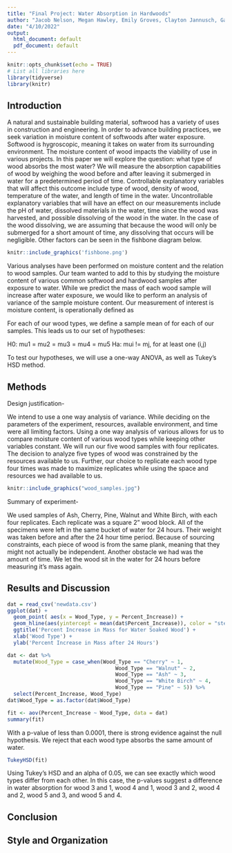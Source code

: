 ---
title: "Final Project: Water Absorption in Hardwoods"
author: "Jacob Nelson, Megan Hawley, Emily Groves, Clayton Jannusch, Gavin Wilson"
date: "4/10/2022"
output:
  html_document: default
  pdf_document: default
---

```{r setup, include=FALSE}
knitr::opts_chunk$set(echo = TRUE)
# List all libraries here
library(tidyverse)
library(knitr)
```


## Introduction

A natural and sustainable building material, softwood has a variety of uses in construction and engineering. In order to advance building practices, we seek variation in moisture content of softwoods after water exposure. Softwood is hygroscopic, meaning it takes on water from its surrounding environment. The moisture content of wood impacts the viability of use in various projects. In this paper we will explore the question: what type of wood absorbs the most water?
We will measure the absorption capabilities of wood by weighing the wood before and after leaving it submerged in water for a predetermined period of time. Controllable explanatory variables that will affect this outcome include type of wood, density of wood, temperature of the water, and length of time in the water. Uncontrollable explanatory variables that will have an effect on our measurements include the pH of water, dissolved materials in the water, time since the wood was harvested, and possible dissolving of the wood in the water. In the case of the wood dissolving, we are assuming that because the wood will only be submerged for a short amount of time, any dissolving that occurs will be negligible. Other factors can be seen in the fishbone diagram below.

```{r echo=FALSE, out.width="80%", fig.align="center", fig.cap="Cause and effect fishbone diagram"}
knitr::include_graphics('fishbone.png')
```


Various analyses have been performed on moisture content and the relation to wood samples. Our team wanted to add to this by studying the moisture content of various common softwood and hardwood samples after exposure to water. While we predict the mass of each wood sample will increase after water exposure, we would like to perform an analysis of variance of the sample moisture content. Our measurement of interest is moisture content, is operationally defined as

For each of our wood types, we define a sample mean of  for each of our samples.
This leads us to our set of hypotheses:


H0: mu1 = mu2 = mu3 = mu4 = mu5
Ha: mui != mj, for at least one (i,j)


To test our hypotheses, we will use a one-way ANOVA, as well as Tukey’s HSD method.


## Methods

Design justification-

We intend to use a one way analysis of variance. While deciding on the parameters of the experiment, resources, available environment, and time were all limiting factors. Using a one way analysis of various allows for us to compare moisture content of various wood types while keeping other variables constant. We will run our five wood samples with four replicates. The decision to analyze five types of wood was constrained by the resources available to us. Further, our choice to replicate each wood type four times was made to maximize replicates while using the space and resources we had available to us.

```{r echo=FALSE, out.width="50%", fig.align="center", fig.cap="Experiment data collection"}
knitr::include_graphics("wood_samples.jpg")
```


Summary of experiment-

We used samples of Ash, Cherry, Pine, Walnut and White Birch, with each four replicates. Each replicate was a square 2” wood block. All of the specimens were left in the same bucket of water for 24 hours. Their weight was taken before and after the 24 hour time period. Because of sourcing constraints, each piece of wood is from the same plank, meaning that they might not actually be independent. Another obstacle we had was the amount of time. We let the wood sit in the water for 24 hours before measuring it’s mass again.


## Results and Discussion

```{r}
dat = read_csv('newdata.csv')
ggplot(dat) +
  geom_point( aes(x = Wood_Type, y = Percent_Increase)) +
  geom_hline(aes(yintercept = mean(dat$Percent_Increase)), color = "steelblue") +
  ggtitle('Percent Increase in Mass for Water Soaked Wood') +
  xlab('Wood Type') +
  ylab('Percent Increase in Mass after 24 Hours')
```



```{r}
dat <- dat %>%
  mutate(Wood_Type = case_when(Wood_Type == "Cherry" ~ 1,
                                   Wood_Type == "Walnut" ~ 2,
                                   Wood_Type == "Ash" ~ 3,
                                   Wood_Type == "White Birch" ~ 4,
                                   Wood_Type == "Pine" ~ 5)) %>%
  select(Percent_Increase, Wood_Type)
dat$Wood_Type = as.factor(dat$Wood_Type)

fit <- aov(Percent_Increase ~ Wood_Type, data = dat)
summary(fit)
```

With a p-value of less than 0.0001, there is strong evidence against the null hypothesis. We reject that each wood type absorbs the same amount of water.

```{r}
TukeyHSD(fit)
```

Using Tukey's HSD and an alpha of 0.05, we can see exactly which wood types differ from each other. In this case, the p-values suggest a difference in water absorption for wood 3 and 1, wood 4 and 1, wood 3 and 2, wood 4 and 2, wood 5 and 3, and wood 5 and 4.

## Conclusion

## Style and Organization

